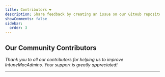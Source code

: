 ```yaml
---
title: Contributors ❤️
description: Share feedback by creating an issue on our GitHub repository to discuss with the community.
showComments: false
sidebar:
  order: 3
---
```



## Our Community Contributors

*Thank you to all our contributors for helping us to improve IntuneMacAdmins. Your support is greatly appreciated!*

---

<LinkCard
  title="Matthias Choules "
  description="Consultant at wycomco GmbH"
  href="https://github.com/choules"
  target="_blank"
/>

<LinkCard
  title="Jordy Witteman"
  description="Managing Apple devices @root3nl "
  href="https://github.com/jordywitteman"
  target="_blank"
/>